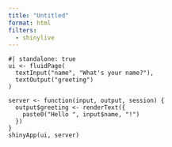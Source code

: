 ```yaml
---
title: "Untitled"
format: html
filters:
  - shinylive
---
```


```shinylive-r
#| standalone: true
ui <- fluidPage(
  textInput("name", "What's your name?"),
  textOutput("greeting")
)

server <- function(input, output, session) {
  output$greeting <- renderText({
    paste0("Hello ", input$name, "!")
  })
}
shinyApp(ui, server)
```
